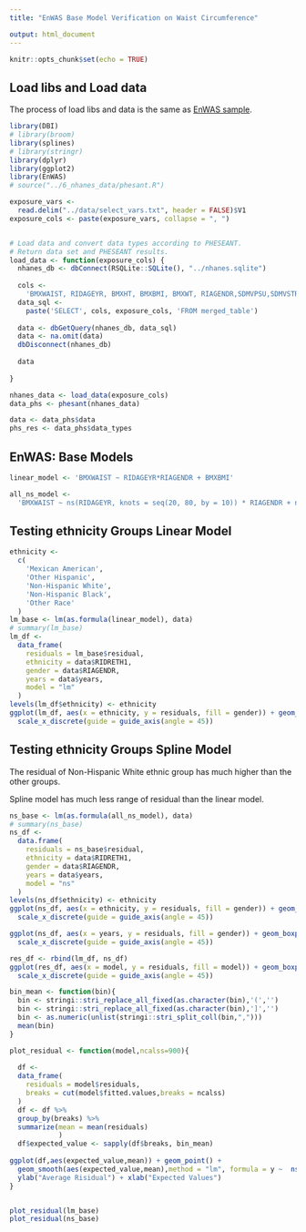 ```yaml
---
title: "EnWAS Base Model Verification on Waist Circumference"

output: html_document
---
```


```r
knitr::opts_chunk$set(echo = TRUE)
```

## Load libs and Load data
The process of load libs and data is the same as [EnWAS sample](https://ccb-hms.github.io/Imputation/7_enwas/EnWAS_simple.html).

```r
library(DBI)
# library(broom)
library(splines)
# library(stringr)
library(dplyr)
library(ggplot2)
library(EnWAS)
# source("../6_nhanes_data/phesant.R")

exposure_vars <-
  read.delim("../data/select_vars.txt", header = FALSE)$V1
exposure_cols <- paste(exposure_vars, collapse = ", ")


# Load data and convert data types according to PHESEANT.
# Return data set and PHESEANT results.
load_data <- function(exposure_cols) {
  nhanes_db <- dbConnect(RSQLite::SQLite(), "../nhanes.sqlite")
  
  cols <-
    'BMXWAIST, RIDAGEYR, BMXHT, BMXBMI, BMXWT, RIAGENDR,SDMVPSU,SDMVSTRA,RIDRETH1, years,'
  data_sql <-
    paste('SELECT', cols, exposure_cols, 'FROM merged_table')
  
  data <- dbGetQuery(nhanes_db, data_sql)
  data <- na.omit(data)
  dbDisconnect(nhanes_db)
  
  data
  
}

nhanes_data <- load_data(exposure_cols) 
data_phs <- phesant(nhanes_data)

data <- data_phs$data
phs_res <- data_phs$data_types

```



## EnWAS: Base Models

```r
linear_model <- 'BMXWAIST ~ RIDAGEYR*RIAGENDR + BMXBMI'

all_ns_model <-
  'BMXWAIST ~ ns(RIDAGEYR, knots = seq(20, 80, by = 10)) * RIAGENDR + ns(BMXBMI,knots = c(seq(15, 45, by = 5),seq(45,65,by=10)))'

```



## Testing ethnicity Groups Linear Model

```r
ethnicity <-
  c(
    'Mexican American',
    'Other Hispanic',
    'Non-Hispanic White',
    'Non-Hispanic Black',
    'Other Race'
  )
lm_base <- lm(as.formula(linear_model), data)
# summary(lm_base)
lm_df <-
  data_frame(
    residuals = lm_base$residual,
    ethnicity = data$RIDRETH1,
    gender = data$RIAGENDR,
    years = data$years,
    model = "lm"
  )
levels(lm_df$ethnicity) <- ethnicity
ggplot(lm_df, aes(x = ethnicity, y = residuals, fill = gender)) + geom_boxplot() +
  scale_x_discrete(guide = guide_axis(angle = 45)) 

```


## Testing ethnicity Groups Spline Model

The residual of Non-Hispanic White ethnic group has much higher than the other groups.

Spline model has much less range of residual than the linear model.

```r
ns_base <- lm(as.formula(all_ns_model), data)
# summary(ns_base)
ns_df <-
  data.frame(
    residuals = ns_base$residual,
    ethnicity = data$RIDRETH1,
    gender = data$RIAGENDR,
    years = data$years,
    model = "ns"
  )
levels(ns_df$ethnicity) <- ethnicity
ggplot(ns_df, aes(x = ethnicity, y = residuals, fill = gender)) + geom_boxplot() +
  scale_x_discrete(guide = guide_axis(angle = 45))

ggplot(ns_df, aes(x = years, y = residuals, fill = gender)) + geom_boxplot() +
  scale_x_discrete(guide = guide_axis(angle = 45))

res_df <- rbind(lm_df, ns_df)
ggplot(res_df, aes(x = model, y = residuals, fill = model)) + geom_boxplot() +
  scale_x_discrete(guide = guide_axis(angle = 45)) 

```






```r
bin_mean <- function(bin){
  bin <- stringi::stri_replace_all_fixed(as.character(bin),'(','')
  bin <- stringi::stri_replace_all_fixed(as.character(bin),']','')
  bin <- as.numeric(unlist(stringi::stri_split_coll(bin,",")))
  mean(bin)
}

plot_residual <- function(model,ncalss=900){
  
  df <-
  data_frame(
    residuals = model$residuals,
    breaks = cut(model$fitted.values,breaks = ncalss)
  )
  df <- df %>% 
  group_by(breaks) %>% 
  summarize(mean = mean(residuals)
            )
  df$expected_value <- sapply(df$breaks, bin_mean)
  
ggplot(df,aes(expected_value,mean)) + geom_point() +
  geom_smooth(aes(expected_value,mean),method = "lm", formula = y ~  ns(x, df=7))+
  ylab("Average Risidual") + xlab("Expected Values")
}


plot_residual(lm_base)
plot_residual(ns_base)


```